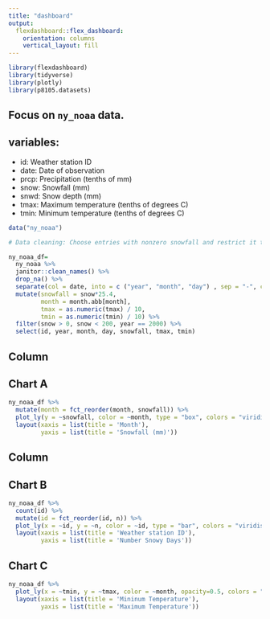 ```yaml
---
title: "dashboard"
output: 
  flexdashboard::flex_dashboard:
    orientation: columns
    vertical_layout: fill
---
```


```r
library(flexdashboard)
library(tidyverse)
library(plotly)
library(p8105.datasets)
```

## Focus on `ny_noaa` data.

## variables:

- id: Weather station ID
- date: Date of observation
- prcp: Precipitation (tenths of mm)
- snow: Snowfall (mm)
- snwd: Snow depth (mm)
- tmax: Maximum temperature (tenths of degrees C)
- tmin: Minimum temperature (tenths of degrees C)

```r
data("ny_noaa")

# Data cleaning: Choose entries with nonzero snowfall and restrict it to a maximum of 200 inches of snowfall.

ny_noaa_df= 
  ny_noaa %>%
  janitor::clean_names() %>%
  drop_na() %>%
  separate(col = date, into = c ("year", "month", "day") , sep = "-", convert = TRUE) %>%
  mutate(snowfall = snow*25.4,
         month = month.abb[month],
         tmax = as.numeric(tmax) / 10,
         tmin = as.numeric(tmin) / 10) %>%
  filter(snow > 0, snow < 200, year == 2000) %>%
  select(id, year, month, day, snowfall, tmax, tmin)
```

Column {data-width=650}
-----------------------------------------------------------------------

## Chart A

```r
ny_noaa_df %>% 
  mutate(month = fct_reorder(month, snowfall)) %>% 
  plot_ly(y = ~snowfall, color = ~month, type = "box", colors = "viridis") %>%
  layout(xaxis = list(title = 'Month'),
         yaxis = list(title = 'Snowfall (mm)'))
```

Column {data-width=350}
-----------------------------------------------------------------------

## Chart B

```r
ny_noaa_df %>% 
  count(id) %>% 
  mutate(id = fct_reorder(id, n)) %>% 
  plot_ly(x = ~id, y = ~n, color = ~id, type = "bar", colors = "viridis") %>%
  layout(xaxis = list(title = 'Weather station ID'),
         yaxis = list(title = 'Number Snowy Days'))
```

## Chart C

```r
ny_noaa_df %>%
  plot_ly(x = ~tmin, y = ~tmax, color = ~month, opacity=0.5, colors = "viridis") %>%
  layout(xaxis = list(title = 'Mininum Temperature'),
         yaxis = list(title = 'Maximum Temperature'))
```





